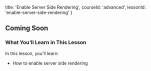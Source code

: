 
  title: 'Enable Server Side Rendering',
  courseId: 'advanced',
  lessonId: 'enable-server-side-rendering'
}

## Coming Soon

### What You’ll Learn in This Lesson

In this lesson, you’ll learn:

- How to enable server side rendering

